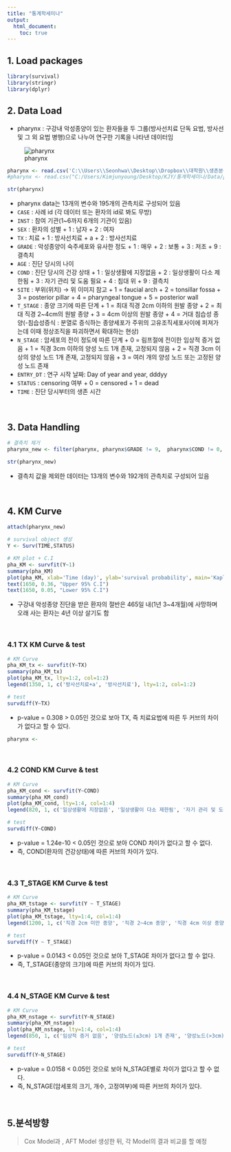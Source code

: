 ```yaml
---
title: "통계학세미나"
output: 
  html_document:
    toc: true
---
```


## 1. Load packages

```r
library(survival)
library(stringr)
library(dplyr)
```


## 2. Data Load

* pharynx : 구강내 악성종양이 있는 환자들을 두 그룹(방사선치료 단독 요법, 방사선 및 그 외 요법 병행)으로 나누어 연구한 기록을 나타낸 데이터임

![pharynx](C:\Users\Kimjunyoung\Desktop\KJY\통계학세미나\00.PNG)


```r
pharynx <- read.csv('C:\\Users\\Seonhwa\\Desktop\\Dropbox\\대학원\\생존분석(통계학 세미나)\\pharynx.csv', head=T)
#pharynx <- read.csv("C:/Users/Kimjunyoung/Desktop/KJY/통계학세미나/Data/pharynx.csv", header = T)

str(pharynx)
```

* pharynx data는 13개의 변수와 195개의 관측치로 구성되어 있음
* `CASE` : 사례 id (각 데이터 또는 환자의 id로 봐도 무방)
* `INST` : 참여 기관(1~6까지 6개의 기관이 있음)
* `SEX` : 환자의 성별
       + 1 : 남자
       + 2 : 여자
* `TX` : 치료
       + 1 : 방사선치료 + a
       + 2 : 방사선치료
* `GRADE` : 악성종양이 숙주세포와 유사한 정도
       + 1 : 매우
       + 2 : 보통
       + 3 : 저조
       + 9 : 결측치
* `AGE` : 진단 당시의 나이
* `COND` : 진단 당시의 건강 상태
       + 1 : 일상생활에 지장없음
       + 2 : 일상생활이 다소 제한됨
       + 3 : 자기 관리 및 도움 필요
       + 4 : 침대 위
       + 9 : 결측치
* `SITE` : 부위(위치)   → 위 이미지 참고
       + 1 = faucial arch
       + 2 = tonsillar fossa 
       + 3 = posterior pillar
       + 4 = pharyngeal tongue
       + 5 = posterior wall
* `T_STAGE` : 종양 크기에 따른 단계
       + 1 = 최대 직경 2cm 이하의 원발 종양
       + 2 = 최대 직경 2~4cm의 원발 종양
       + 3 = 4cm 이상의 원발 종양
       + 4 = 거대 침습성 종양(-침습성증식 : 분열로 증식하는 종양세포가 주위의 고유조직세포사이에 퍼져가는데 이때 정상조직을 파괴하면서 확대하는 현상)
* `N_STAGE` : 암세포의 전이 정도에 따른 단계
       + 0 = 림프절에 전이한 임상적 증거 없음
       + 1 = 직경 3cm 이하의 양성 노드 1개 존재, 고정되지 않음
       + 2 = 직경 3cm 이상의 양성 노드 1개 존재, 고정되지 않음
       + 3 = 여러 개의 양성 노드 또는 고정된 양성 노드 존재
* `ENTRY_DT` : 연구 시작 날짜: Day of year and year, dddyy
* `STATUS` : censoring 여부
       + 0 = censored
       + 1 = dead
* `TIME` : 진단 당시부터의 생존 시간

<br>     

## 3. Data Handling

```r
# 결측치 제거
pharynx_new <- filter(pharynx, pharynx$GRADE != 9,  pharynx$COND != 0, pharynx$COND != 9)  # missing value

str(pharynx_new)
```

* 결측치 값을 제외한 데이터는 13개의 변수와 192개의 관측치로 구성되어 있음

<br>

## 4. KM Curve

```r
attach(pharynx_new)

# survival object 생성
Y <- Surv(TIME,STATUS) 

# KM plot + C.I
pha_KM <- survfit(Y~1)
summary(pha_KM)
plot(pha_KM, xlab='Time (day)', ylab='survival probability', main='Kaplan-Meier curve and Confidence Interval')
text(1650, 0.36, "Upper 95% C.I")
text(1650, 0.05, "Lower 95% C.I")
```

* 구강내 악성종양 진단을 받은 환자의 절반은 465일 내(1년 3~4개월)에 사망하며 오래 사는 환자는 4년 이상 살기도 함

<br>

### 4.1 TX KM Curve & test

```r
# KM Curve
pha_KM_tx <- survfit(Y~TX)
summary(pha_KM_tx)
plot(pha_KM_tx, lty=1:2, col=1:2)
legend(1350, 1, c('방사선치료+a', '방사선치료'), lty=1:2, col=1:2)

# test
survdiff(Y~TX)
```

* p-value = 0.308 > 0.05인 것으로 보아 TX, 즉 치료요법에 따른 두 커브의 차이가 없다고 할 수 있다.

```r
pharynx <- 
```


<br>

### 4.2 COND KM Curve & test

```r
# KM Curve
pha_KM_cond <- survfit(Y~COND)
summary(pha_KM_cond)
plot(pha_KM_cond, lty=1:4, col=1:4)
legend(820, 1, c('일상생활에 지장없음', '일상생활이 다소 제한됨', '자기 관리 및 도움 필요', '침대 위'), lty=1:4, col=1:4)

# test
survdiff(Y~COND)
```

* p-value = 1.24e-10 < 0.05인 것으로 보아 COND 차이가 없다고 할 수 없다.
* 즉, COND(환자의 건강상태)에 따른 커브의 차이가 있다.


<br>

### 4.3 T_STAGE KM Curve & test

```r
# KM Curve
pha_KM_tstage <- survfit(Y ~ T_STAGE)
summary(pha_KM_tstage)
plot(pha_KM_tstage, lty=1:4, col=1:4)
legend(1200, 1, c('직경 2cm 미만 종양', '직경 2~4cm 종양', '직경 4cm 이상 종양', '거대 침윤성 종양'), lty=1:4, col=1:4)

# test
survdiff(Y ~ T_STAGE)
```

* p-value = 0.0143  < 0.05인 것으로 보아 T_STAGE 차이가 없다고 할 수 없다.
* 즉, T_STAGE(종양의 크기)에 따른 커브의 차이가 있다.

<br>

### 4.4 N_STAGE KM Curve & test

```r
# KM Curve
pha_KM_nstage <- survfit(Y~N_STAGE)
summary(pha_KM_nstage)
plot(pha_KM_nstage, lty=1:4, col=1:4)
legend(850, 1, c('임상적 증거 없음', '양성노드(≤3cm) 1개 존재', '양성노드(>3cm) 1개 존재', '여러 개 또는 고정된 양성노드'), lty=1:4, col=1:4)

# test
survdiff(Y~N_STAGE)
```

* p-value = 0.0158 < 0.05인 것으로 보아 N_STAGE별로 차이가 없다고 할 수 없다.
* 즉, N_STAGE(암세포의 크기, 개수, 고정여부)에 따른 커브의 차이가 있다.

<br>

## 5.분석방향

> Cox Model과 , AFT Model 생성한 뒤, 각 Model의 결과 비교를 할 예정

